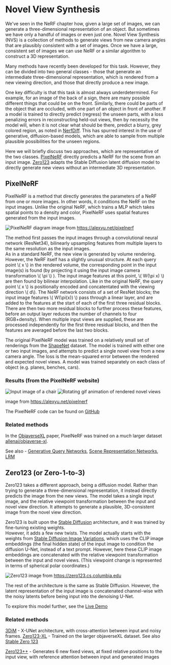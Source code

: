 # Novel View Synthesis

We've seen in the NeRF chapter how, given a large set of images, we can generate a three-dimensional representation of an object.
But sometimes we have only a handful of images or even just one.
Novel View Synthesis (NVS) is a collection of methods to generate views from new camera angles that are plausibly consistent with a set of images.
Once we have a large, consistent set of images we can use NeRF or a similar algorithm to construct a 3D representation.

Many methods have recently been developed for this task.
However, they can be divided into two general classes - those that generate an intermediate three-dimensional representation, which is rendered from a new viewing direction, and those that directly produce a new image.

One key difficulty is that this task is almost always underdetermined.
For example, for an image of the back of a sign, there are many possible different things that could be on the front.
Similarly, there could be parts of the object that are occluded, with one part of an object in front of another.
If a model is trained to directly predict (regress) the unseen parts, with a loss penalizing errors in reconstructing held-out views, then by necessity the model will, when it is not clear what should be there, predict a blurry, grey colored region, as noted in [NerfDiff](https://jiataogu.me/nerfdiff/).
This has spurred interest in the use of generative, diffusion-based models, which are able to sample from multiple plausible possibilities for the unseen regions.

Here we will briefly discuss two approaches, which are representative of the two classes.
[PixelNeRF](https://alexyu.net/pixelnerf) directly predicts a NeRF for the scene from an input image.
[Zero123](https://zero123.cs.columbia.edu/) adapts the Stable Diffusion latent diffusion model to directly generate new views without an intermediate 3D representation.


## PixelNeRF

PixelNeRF is a method that directly generates the parameters of a NeRF from one or more images.
In other words, it conditions the NeRF on the input images.
Unlike the original NeRF, which trains a MLP which takes spatial points to a density and color, PixelNeRF uses spatial features generated from the input images.

![PixelNeRF diagram](https://huggingface.co/datasets/hf-vision/course-assets/resolve/main/PixelNeRF_pipeline.png)
image from https://alexyu.net/pixelnerf


The method first passes the input images through a convolutional neural network (ResNet34), bilinearly upsampling features from multiple layers to the same resolution as the input images.  
As in a standard NeRF, the new view is generated by volume rendering. 
However, the NeRF itself has a slightly unusual structure. 
At each query point \\( x \\) in the rendered volume, the corresponding point in the input image(s) is found (by projecting it using the input image camera transformation \\( \pi \\) ). 
The input image features at this point, \\( W(\pi x) \\) are then found by bilinear interpolation.
Like in the original NeRF, the query point \\( x \\) is positionally encoded and concatentated with the viewing direction \\( d\\).
The NeRF network consists of a set of ResNet blocks; the input image features \\( W(\pi(x)) \\) pass through a linear layer, and are added to the features at the start of each of the first three residual blocks.
There are then two more residual blocks to further process these features, before an output layer reduces the number of channels to four (RGB+density).
When multiple input views are supplied, these are processed independently for the first three residual blocks, and then the features are averaged before the last two blocks.

The original PixelNeRF model was trained on a relatively small set of renderings from the [ShapeNet](https://huggingface.co/datasets/ShapeNet/ShapeNetCore) dataset.
The model is trained with either one or two input images, and attempts to predict a single novel view from a new camera angle.
The loss is the mean-squared error between the rendered and expected novel views. 
A model was trained separately on each class of object (e.g. planes, benches, cars).

### Results (from the PixelNeRF website)

![Input image of a chair](https://huggingface.co/datasets/hf-vision/course-assets/resolve/main/PixelNeRF_input.png)
![Rotating gif animation of rendered novel views](https://huggingface.co/datasets/hf-vision/course-assets/resolve/main/PixelNeRF_output.gif)

image from https://alexyu.net/pixelnerf


The PixelNeRF code can be found on [GitHub](https://github.com/sxyu/pixel-nerf)

### Related methods

In the [ObjaverseXL](https://arxiv.org/pdf/2307.05663.pdf) paper, PixelNeRF was trained on a *much* larger dataset [allenai/objaverse-xl](https://huggingface.co/datasets/allenai/objaverse-xl).

See also - [Generative Query Networks](https://deepmind.google/discover/blog/neural-scene-representation-and-rendering/),
[Scene Representation Networks](https://www.vincentsitzmann.com/srns/),
[LRM](https://arxiv.org/pdf/2311.04400.pdf)


## Zero123 (or Zero-1-to-3)

Zero123 takes a different approach, being a diffusion model.
Rather than trying to generate a three-dimensional representation, it instead directly predicts the image from the new views. 
The model takes a single input image, and the relative viewpoint transformation between the input and novel view direction.
It attempts to generate a plausible, 3D-consistent image from the novel view direction.

Zero123 is built upon the [Stable Diffusion](https://arxiv.org/abs/2112.10752) architecture, and it was trained by fine-tuning existing weights.  
However, it adds a few new twists. 
The model actually starts with the weights from [Stable Diffusion Image Variations](https://huggingface.co/spaces/lambdalabs/stable-diffusion-image-variations), which uses the CLIP image embeddings (the final hidden state) of the input image to condition the diffusion U-Net, instead of a text prompt. 
However, here these CLIP image embeddings are concatenated with the relative viewpoint transformation between the input and novel views.
(This viewpoint change is represented in terms of spherical polar coordinates.)

![Zero123](https://huggingface.co/datasets/hf-vision/course-assets/resolve/main/Zero123.png)
image from https://zero123.cs.columbia.edu


The rest of the architecture is the same as Stable Diffusion.
However, the latent representation of the input image is concatenated channel-wise with the noisy latents before being input into the denoising U-Net.

To explore this model further, see the [Live Demo](https://huggingface.co/spaces/cvlab/zero123-live)

### Related methods

[3DiM](https://3d-diffusion.github.io/) - X-UNet architecture, with cross-attention between input and noisy frames.
[Zero123-XL](https://arxiv.org/pdf/2311.13617.pdf) - Trained on the larger objaverseXL dataset. See also [Stable Zero 123](https://huggingface.co/stabilityai/stable-zero123)

[Zero123++](https://arxiv.org/abs/2310.15110) - Generates 6 new fixed views, at fixed relative positions to the input view, with reference attention between input and generated images
